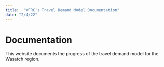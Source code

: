 ```yaml
---
title:  "WFRC's Travel Demand Model Documentation"
date: "2/4/22"
---
```


# Documentation {.unnumbered}

This website documents the progress of the travel demand model for the Wasatch region.
